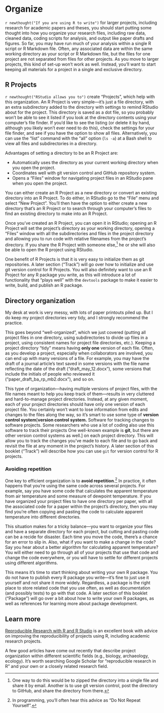 # Organize {#organize}

`r newthought("If you are using R to write")` for larger projects, including
research for academic papers and theses, you should start putting some thought
into how you organize your research files, including raw data, cleaned data,
coding scripts for analysis, and output like paper drafts and figures. So far,
you may have run much of your analysis within a single R script or R Markdown
file. Often, any associated data are within the same working directory as your
script or R Markdown file, but the files for one project are not separated from
files for other projects. As you move to larger projects, this kind of set-up
won't work as well. Instead, you'll want to start keeping all materials for a
project in a single and exclusive directory.


## R Projects

`r newthought("RStudio allows you to")` create "Projects", which help with this
organization. An R Project is very simple---it's just a file directory, with an
extra subdirectory added to the directory with settings to remind RStudio about for the project. This directory is
saved as a dot file, so you probably won't be able to see it
listed if you look at the directory contents using your computer's file finder. If you'd like
to see the listing (or delete it by hand, although you likely won't ever need to 
do this), check the settings for your file finder, and see if you have the option 
to show all files. Alternatively, you can use the "list" command with the "all" option
(`ls -a`) at a Bash shell to view all files and subdirectories in a directory. 

Advantages of setting a directory to be an R Project are: 

- Automatically uses the directory as your current working directory when you open the project. 
- Coordinates well with git version control and GitHub repository system. 
- Opens a "Files" window for navigating project files in an RStudio pane when you open the project. 

You can either create an R Project as a new directory or convert an existing directory into 
an R Project. To do either, in RStudio go to the "File" menu and select "New Project". You'll 
then have the option to either create a new directory that's an R Project or to search through
your computer's files to find an existing directory to make into an R Project. 

Once you've created an R Project, you can open it in RStudio; opening an R Project will set 
the project's directory as your working directory, opening a "Files" window with all the
subdirectories and files in the project directory and allowing you to run code with 
relative filenames from the project's directory. If you 
share the R Project with someone else,^[One way to do this would be to zipped the directory
into a single file and share it by email. Another is to use git version control, post the
directory to GitHub, and share the directory from there.] he or she will also be able to 
open the R project using RStudio. 

One benefit of R Projects is that it is very easy to initialize them as git repositories. 
A later section ("Track") will go over how to initialize and use git version control for
R Projects. You will also definitely want to use an R Project for any R package you write, 
as this will introduce a lot of functionality that "plays well" with the `devtools` package
to make it easier to write, build, and publish an R package. 

## Directory organization

My desk at work is very messy, with lots of paper printouts piled up. But I do
keep my project directories very tidy, and I strongly recommend the practice.

This goes beyond "well-organized", which we just covered (putting all project
files in one directory, using subdirectories to divide up files in a project,
using consistent names for project file directories, etc.). Keeping a project
directory "tidy" means having **only one** version of each file. Often, as you
develop a project, especially when collaborators are involved, you can end up
with many versions of a file. For example, you may have the draft of a journal
article's text saved in some versions with the file name reflecting the date of
the draft ("draft_may_12.docx"), some versions that include the initials of
people who reviewed it ("paper_draft_ba_rp_mb2.docx"), and so on.

This type of organization---having multiple versions of project files, with the
file names meant to help you keep track of them---results in very cluttered and
hard-to-manage project directories. Instead, at any given moment, each of your
project directories should have only one version of each project file. You
certainly won't want to lose information from edits and changes to the files
along the way, so it's smart to use some type of **version control
system**[**version control system.** Software for tracking changes to software
projects. Some researchers who use a lot of coding also use this software to
track their projects One well-known example is **git**, but there are other
version control systems as well.] on each project directory. This will allow you
to track the changes you've made to each file and to go back and revisit the
file at any moment in the project's history. A later section of this booklet
("Track") will describe how you can use `git` for version control for R
projects.

### Avoiding repetition

One key to efficient organization is to **avoid repetition**.^[In programming,
you'll often hear this advice as "Do Not Repeat Yourself".] In practice, it
often happens that you're using the same code across several projects. For
example, say you have some code that calculates the apparent temperature from
air temperature and some measure of dewpoint temperature. If you have organized
your project files to have one directory per paper, with all the associated code
for a paper within the project's directory, then you may find you're often
copying and pasting the code to calculate apparent temperature into different
directories.

This situation makes for a tricky balance---you want to organize your files and
have a separate directory for each project, but cutting and pasting code can be
a recide for disaster. Each time you move the code, there's a chance for an
error to slip in. Also, what if you want to make a change in the code? Say you
hear about a better algorithm for calculating apparent temperature? You will
either need to go through all of your projects that use that code and change the
code everywhere, or you will have to settle for different projects using
different algorithms.

This means it's time to start thinking about writing your own R package. You do
not have to publish every R package you write---it's fine to just use it
yourself and not share it more widely. Regardless, a package is the right place
to store related code that you use often, as well as documentation (and possibly
tests) to go with that code. A later section of this booklet ("Package") will go
over a bit about how to write your own R packages, as well as references for
learning more about package development.

## Learn more

[Reproducible Research with R and R Studio](https://www.amazon.com/Reproducible-Research-Studio-Chapman-Hall/dp/1466572841) is an excellent book with advice on improving the reproducibility of 
projects using R, including academic research projects. 

A few good articles have come out recently that describe project organization within 
different scientific fields (e.g., biology, archaeology, ecology). 
It's worth searching Google Scholar for "reproducible research in R" and your own
or a closely related research field. 